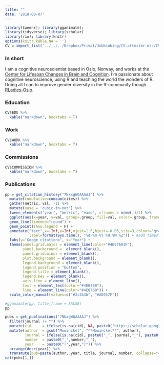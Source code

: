 ```yaml
---
title: ""
date: '2018-03-07'
---
```


```r
library(tweenr); library(gganimate); 
library(tidyverse); library(scholar)
library(rio); library(knitr)
options(knitr.kable.NA = '')
CV = import_list("../../../Dropbox/Privat/Jobbsøking/CV-attester-etc/CV.xlsx")
```

### In short
I am a cognitive neuroscientist based in Oslo, Norway, and works at the [Center for Lifespan Changes in Brain and Cognition](www.oslobrains.no). I'm passionate about cognitive neuroscience, using R and teaching the world the wonders of R. Doing all I can to improve gender diversity in the R-community though [RLadies-Oslo](https://twitter.com/RLadies_Oslo).


### Education  
```r
CV$EDU %>% 
  kable("markdown", booktabs = T)

```
### Work  
```r
CV$WORK %>% 
  kable("markdown", booktabs = T)
```
### Commissions  
```r
CV$COMMISSION %>% 
  kable("markdown", booktabs = T)
```


### Publications  


```r
pp = get_citation_history("7NkxgWQAAAAJ") %>% 
  mutate(cumulative=cumsum(cites)) %>% 
  gather(metric, val, -1) %>% 
  mutate(ease = 'cubic-in-out') %>% 
  tween_elements("year", "metric", "ease", nframes = nrow(.)/2) %>% 
  ggplot(aes(x=year, y=val, group=.group, fill=val, color=.group, frame=.frame,  cumulative = TRUE)) + 
  geom_line(lineend="round") + 
  geom_point(show.legend = F) +
  annotate("text",x=-Inf,y=Inf,vjust=1.5,hjust=-0.05,size=3,colour='gray',
           label=format(Sys.time(), "%d-%m-%Y %H:%M %Z")) + #add timestamp for the update
  labs(y="Googe citations", x="Year") +
  theme(panel.grid.major = element_line(color="#4E67691F"),
        panel.background =  element_blank(),
        panel.grid.minor = element_blank(),
        plot.background = element_blank(), 
        legend.background = element_blank(),
        legend.position = "bottom",
        legend.title = element_blank(),
        legend.key = element_blank(),
        axis.line = element_line(),
        text = element_text(color="#4E6769"),
        line = element_line(color="#4E6769")) +
  scale_color_manual(values=c("#2c3b3b", "#AD957F"))

#gganimate(pp, title_frame = FALSE)
pp
```


```r
pubs = get_publications("7NkxgWQAAAAJ") %>% 
  filter(journal != "") %>% 
  mutate(cid     = ifelse(is.na(cid), NA, paste0("https://scholar.google.no/scholar?oi=bibs&hl=en&cluster=", cid))) %>% 
  mutate(author  = gsub("Mowinckel", "**Mowinckel**", author), 
         journal = ifelse(is.na(cid), paste0("_", journal,"_"), paste0("[_", journal,"_](", cid, ")")), 
         number  = paste0("_",number,"_"),
         year    = paste0("(",year,")")) %>% 
  arrange(desc(year)) %>% 
  transmute(pub=paste(author, year, title, journal, number, collapse="<br><br>")) 
cat(pubs[1,])


```


